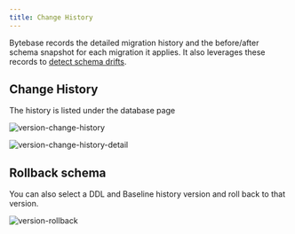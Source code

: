 ```yaml
---
title: Change History
---
```


Bytebase records the detailed migration history and the before/after schema snapshot for each migration it applies. It also leverages these records to [detect schema drifts](/docs/change-database/drift-detection).

## Change History

The history is listed under the database page

![version-change-history](/content/docs/change-database/change-workflow/version-change-history.webp)

![version-change-history-detail](/content/docs/change-database/change-workflow/version-change-history-detail.webp)

## Rollback schema

You can also select a DDL and Baseline history version and roll back to that version.

![version-rollback](/content/docs/change-database/change-workflow/version-rollback.webp)
